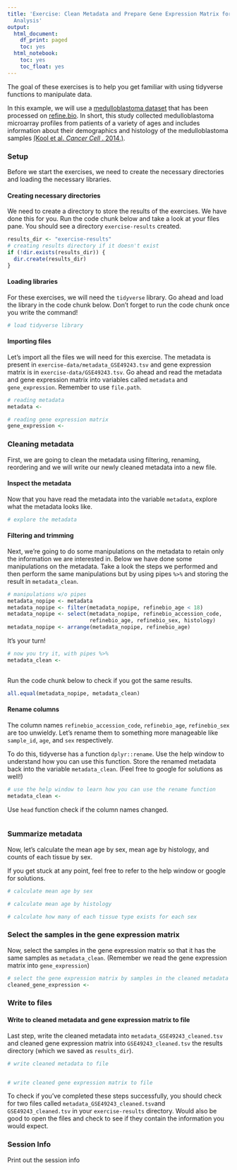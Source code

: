 ```yaml
---
title: 'Exercise: Clean Metadata and Prepare Gene Expression Matrix for Downstream
  Analysis'
output:
  html_document:
    df_print: paged
    toc: yes
  html_notebook:
    toc: yes
    toc_float: yes
---
```

The goal of these exercises is to help you get familiar with using tidyverse 
functions to manipulate data. 

In this example, we will use a [medulloblastoma dataset](https://www.refine.bio/experiments/GSE49243/gene-expression-data-from-medulloblastoma-tumor-samples) 
that has been processed on [refine.bio](http://docs.refine.bio/en/latest/main_text.html#processing-information). 
In short, this study collected medulloblastoma microarray profiles from patients
of a variety of ages and includes information about their demographics and 
histology of the medulloblastoma samples [(Kool et al. _Cancer Cell_ . 2014.)](https://www.ncbi.nlm.nih.gov/pubmed/24651015).

### Setup 
Before we start the exercises, we need to create the necessary directories and 
loading the necessary libraries.

#### Creating necessary directories
We need to create a directory to store the results of the exercises. 
We have done this for you. 
Run the code chunk below and take a look at your files pane. 
You should see a directory `exercise-results` created. 

```r
results_dir <- "exercise-results"
# creating results directory if it doesn't exist
if (!dir.exists(results_dir)) {
  dir.create(results_dir)
}
```

#### Loading libraries
For these exercises, we will need the `tidyverse` library. 
Go ahead and load the library in the code chunk below.
Don't forget to run the code chunk once you write the command! 

```r
# load tidyverse library

```

#### Importing files
Let's import all the files we will need for this exercise. 
The metadata is present in `exercise-data/metadata_GSE49243.tsv` and gene 
expression matrix is in `exercise-data/GSE49243.tsv`.
Go ahead and read the metadata and gene expression matrix into variables called
`metadata` and `gene_expression`.
Remember to use `file.path`. 

```r
# reading metadata
metadata <- 

# reading gene expression matrix
gene_expression <- 
```

### Cleaning metadata
First, we are going to clean the metadata using filtering, renaming, reordering 
and we will write our newly cleaned metadata into a new file. 

#### Inspect the metadata
Now that you have read the metadata into the variable `metadata`, explore what 
the metadata looks like. 

```r
# explore the metadata

```

#### Filtering and trimming
Next, we're going to do some manipulations on the metadata to retain only the 
information we are interested in. 
Below we have done some manipulations on the metadata. 
Take a look the steps we performed and then perform the same manipulations but 
by using pipes `%>%` and storing the result in `metadata_clean`. 

```r
# manipulations w/o pipes
metadata_nopipe <- metadata
metadata_nopipe <- filter(metadata_nopipe, refinebio_age < 18)
metadata_nopipe <- select(metadata_nopipe, refinebio_accession_code, 
                          refinebio_age, refinebio_sex, histology)
metadata_nopipe <- arrange(metadata_nopipe, refinebio_age)
```

It's your turn! 

```r
# now you try it, with pipes %>%
metadata_clean <- 
  
```

Run the code chunk below to check if you got the same results. 

```r
all.equal(metadata_nopipe, metadata_clean)
```

#### Rename columns
The column names `refinebio_accession_code`, `refinebio_age`, `refinebio_sex` 
are too unwieldy. 
Let's rename them to something more manageable like `sample_id`, `age`, and 
`sex` respectively. 

To do this, tidyverse has a function `dplyr::rename`. 
Use the help window to understand how you can use this function. 
Store the renamed metadata back into the variable `metadata_clean`. 
(Feel free to google for solutions as well!)

```r
# use the help window to learn how you can use the rename function
metadata_clean <- 

```

Use `head` function check if the column names changed.

```r

```

### Summarize metadata
Now, let's calculate the mean age by sex, mean age by histology, and counts of 
each tissue by sex. 

If you get stuck at any point, feel free to refer to the help window or google 
for solutions.

```r
# calculate mean age by sex

```

```r
# calculate mean age by histology

```

```r
# calculate how many of each tissue type exists for each sex

```

### Select the samples in the gene expression matrix
Now, select the samples in the gene expression matrix so that it has the same 
samples as `metadata_clean`. 
(Remember we read the gene expression matrix into `gene_expression`)

```r
# select the gene expression matrix by samples in the cleaned metadata
cleaned_gene_expression <- 
```

### Write to files

#### Write to cleaned metadata and gene expression matrix to file
Last step, write the cleaned metadata into `metadata_GSE49243_cleaned.tsv` and 
cleaned gene expression 
matrix into `GSE49243_cleaned.tsv` the results directory (which we saved as 
`results_dir`).

```r
# write cleaned metadata to file


# write cleaned gene expression matrix to file

```

To check if you've completed these steps successfully, you should check for two 
files called `metadata_GSE49243_cleaned.tsv`and `GSE49243_cleaned.tsv` in your 
`exercise-results` directory. 
Would also be good to open the files and check to see if they contain the 
information you would expect. 

### Session Info
Print out the session info
```r

```